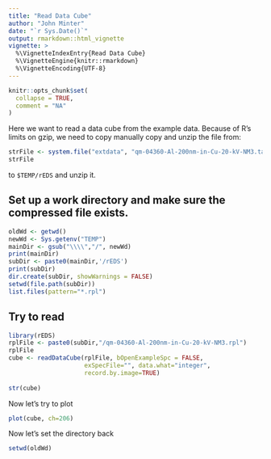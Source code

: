 ```yaml
---
title: "Read Data Cube"
author: "John Minter"
date: "`r Sys.Date()`"
output: rmarkdown::html_vignette
vignette: >
  %\VignetteIndexEntry{Read Data Cube}
  %\VignetteEngine{knitr::rmarkdown}
  %\VignetteEncoding{UTF-8}
---
```


```r
knitr::opts_chunk$set(
  collapse = TRUE,
  comment = "NA"
)
```

Here we want to read a data cube from the example data. Because of R's
limits on gzip, we need to copy manually copy and unzip the file from:

```r
strFile <- system.file("extdata", "qm-04360-Al-200nm-in-Cu-20-kV-NM3.tar.gz", package = "rEDS")
strFile
```

to `$TEMP/rEDS` and unzip it.


## Set up a work directory and make sure the compressed file exists.

```r
oldWd <- getwd()
newWd <- Sys.getenv("TEMP")
mainDir <- gsub("\\\\","/", newWd)
print(mainDir)
subDir <- paste0(mainDir,'/rEDS')
print(subDir)
dir.create(subDir, showWarnings = FALSE)
setwd(file.path(subDir))
list.files(pattern="*.rpl")

```

## Try to read

```r
library(rEDS)
rplFile <- paste0(subDir,"/qm-04360-Al-200nm-in-Cu-20-kV-NM3.rpl")
rplFile
cube <- readDataCube(rplFile, bOpenExampleSpc = FALSE,
                     exSpecFile="", data.what="integer",
                     record.by.image=TRUE)
  
str(cube)

```

Now let's try to plot

```r

plot(cube, ch=206)

```



Now let's set the directory back

```r
setwd(oldWd)
```
